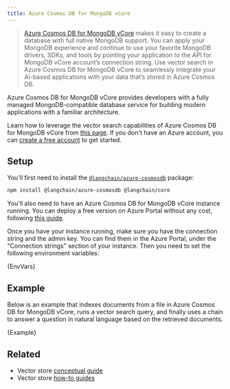 ```yaml
---
title: Azure Cosmos DB for MongoDB vCore
---
```


> [Azure Cosmos DB for MongoDB vCore](https://learn.microsoft.com/azure/cosmos-db/mongodb/vcore/) makes it easy to create a database with full native MongoDB support. You can apply your MongoDB experience and continue to use your favorite MongoDB drivers, SDKs, and tools by pointing your application to the API for MongoDB vCore account’s connection string. Use vector search in Azure Cosmos DB for MongoDB vCore to seamlessly integrate your AI-based applications with your data that’s stored in Azure Cosmos DB.

Azure Cosmos DB for MongoDB vCore provides developers with a fully managed MongoDB-compatible database service for building modern applications with a familiar architecture.

Learn how to leverage the vector search capabilities of Azure Cosmos DB for MongoDB vCore from [this page](https://learn.microsoft.com/azure/cosmos-db/mongodb/vcore/vector-search). If you don't have an Azure account, you can [create a free account](https://azure.microsoft.com/free/) to get started.

## Setup

You'll first need to install the [`@langchain/azure-cosmosdb`](https://www.npmjs.com/package/@langchain/azure-cosmosdb) package:


<IntegrationInstallTooltip></IntegrationInstallTooltip>

```bash npm2yarn
npm install @langchain/azure-cosmosdb @langchain/core
```

You'll also need to have an Azure Cosmos DB for MongoDB vCore instance running. You can deploy a free version on Azure Portal without any cost, following [this guide](https://learn.microsoft.com/azure/cosmos-db/mongodb/vcore/quickstart-portal).

Once you have your instance running, make sure you have the connection string and the admin key. You can find them in the Azure Portal, under the "Connection strings" section of your instance. Then you need to set the following environment variables:


<CodeBlock language="text">{EnvVars}</CodeBlock>

## Example

Below is an example that indexes documents from a file in Azure Cosmos DB for MongoDB vCore, runs a vector search query, and finally uses a chain to answer a question in natural language
based on the retrieved documents.


<CodeBlock language="typescript">{Example}</CodeBlock>

## Related

- Vector store [conceptual guide](/oss/concepts/#vectorstores)
- Vector store [how-to guides](/oss/how-to/#vectorstores)

